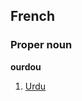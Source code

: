 ==French==

===Proper noun===
'''ourdou''' <!-- Is this capitalized, or lower case like on referring page?-->
# [[Urdu]]